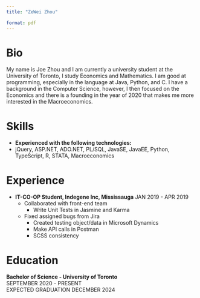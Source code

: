 ```yaml
---
title: "ZeWei Zhou"

format: pdf
---
```


# Bio
My name is Joe Zhou and I am currently a university student at the University of Toronto, I study Economics and Mathematics. I am good at programming, especially in the language at Java, Python, and C. I have a background in the Computer Science, however, I then focused on the Economics and there is a founding in the year of 2020 that makes me more interested in the Macroeconomics. 

# Skills
* **Experienced with the following technologies:**
 - jQuery, ASP.NET, ADO.NET, PL/SQL, JavaSE, JavaEE, Python, TypeScript, R, STATA, Macroeconomics
 
# Experience
* **IT-CO-OP Student, Indegene Inc, Mississauga**    JAN 2019 - APR 2019
  + Collaborated with front-end team
    - Write Unit Tests in Jasmine and Karma
  + Fixed assigned bugs from Jira
    - Created testing object/data in Microsoft Dynamics
    - Make API calls in Postman
    - SCSS consistency
  
# Education
**Bachelor of Science - University of Toronto**  <br> SEPTEMBER 2020 - PRESENT            
EXPECTED GRADUATION DECEMBER 2024